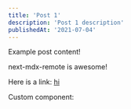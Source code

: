 ```yaml
---
title: 'Post 1'
description: 'Post 1 description'
publishedAt: '2021-07-04'
---
```


Example post content!

next-mdx-remote is awesome!

Here is a link: [hi](https://google.com)

Custom component:
